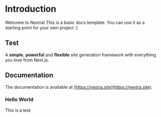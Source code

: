 # Introduction

Welcome to Nextra! This is a basic docs template. You can use it as a starting point for your own project :)

## Test

A **simple**, **powerful** and **flexible** site generation framework with everything you love from Next.js.

## Documentation

The documentation is available at [https://nextra.site](https://nextra.site).

### Hello World

This is a test
